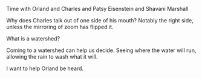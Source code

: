 Time with Orland and Charles and Patsy Eisenstein and Shavani Marshall

Why does Charles talk out of one side of his mouth? Notably the right side, unless the mirroring of zoom has flipped it.

What is a watershed?

Coming to a watershed can help us decide. Seeing where the water will run, allowing the rain to wash what it will.

I want to help Orland be heard.

